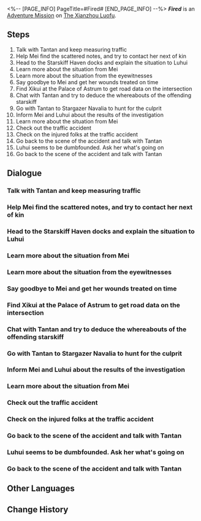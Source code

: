 <%-- [PAGE_INFO]
PageTitle=#Fired#
[END_PAGE_INFO] --%>
{{Stub|Dialogue.}}
{{Mission Infobox
|id            = 2020302
|title         = 
|image         = <!--Mission Fired.png-->
|type          = Adventure
|event_name    = 
|chapter       = 
|requirements  = [[Adventure Mission]] ''[[Fired]]'' completed
|summary       = <!--official mission summary from Fate's Atlas-->
|characters    = Clumsy Lady; Injured Passenger; Luhui; Mei; Proud Man; Suddenly Excited Man; Tantan; Trailblazer; Xikui; Yanming
|startLocation = [[The Xianzhou Luofu]] - [[Central Starskiff Haven]]
|world         = The Xianzhou Luofu
|area          = Central Starskiff Haven
|prev          = 
|next          = 
|exp           = 250
|credits       = 15000
|stellarJade   = 40
|other         = {{Card List|Refined Aether*1; Strale*25}}
}}
'''''Fired''''' is an [[Adventure Mission]] on [[The Xianzhou Luofu]].

==Steps==
# Talk with Tantan and keep measuring traffic
# Help Mei find the scattered notes, and try to contact her next of kin
# Head to the Starskiff Haven docks and explain the situation to Luhui
# Learn more about the situation from Mei
# Learn more about the situation from the eyewitnesses
# Say goodbye to Mei and get her wounds treated on time
# Find Xikui at the Palace of Astrum to get road data on the intersection
# Chat with Tantan and try to deduce the whereabouts of the offending starskiff
# Go with Tantan to Stargazer Navalia to hunt for the culprit
# Inform Mei and Luhui about the results of the investigation
# Learn more about the situation from Mei
# Check out the traffic accident
# Check on the injured folks at the traffic accident
# Go back to the scene of the accident and talk with Tantan
# Luhui seems to be dumbfounded. Ask her what's going on
# Go back to the scene of the accident and talk with Tantan

<!--
==Gameplay Notes==

--><!--
==Trial Character==

-->
==Dialogue==
{{Stub Dialogue}}
===Talk with Tantan and keep measuring traffic===
{{Mission Description|type=adventure|location=Central Starskiff Haven|You join Tantan's Xianzhou Speed Tester trial program. Despite Xianzhou's cutting-edge technology, this kind of activity is still needed to foster safety awareness. Tantan hopes you can test it again.}}
{{Dialogue Start}}
:{{tx}}
{{Dialogue End}}

===Help Mei find the scattered notes, and try to contact her next of kin===
{{Mission Description|type=adventure|location=Central Starskiff Haven|update|Mei doesn't have a jade abacus and can't answer your questions &mdash; she just wants to get the notes back. Perhaps there're some contact details on the notes and you can use them to contact her next of kin?}}
{{Dialogue Start}}
:{{tx}}
{{Dialogue End}}

===Head to the Starskiff Haven docks and explain the situation to Luhui===
{{Mission Description|type=adventure|location=Central Starskiff Haven|update|Mei's been carted off by the Alchemy Commission apothecary paramedics and Luhui, who only just got the news, rushed over from work to Starskiff Haven. Luhui wants to meet with you again to express her thanks.}}
{{Dialogue Start}}
:{{tx}}
{{Dialogue End}}

===Learn more about the situation from Mei===
{{Mission Description|type=adventure|location=Central Starskiff Haven|update|Luhui tells you that Mei snuck out of the apothecary to retrieve her notes... You've got some notes with you. Hand them over to Mei.}}
{{Dialogue Start}}
:{{tx}}
{{Dialogue End}}

===Learn more about the situation from the eyewitnesses===
{{Mission Description|type=adventure|location=Central Starskiff Haven|update|You fail to get anything useful out of Mei and have to ask the other witnesses. Look around the scene of the accident. Someone must have found some pertinent clues.}}
{{Dialogue Start}}
:{{tx}}
{{Dialogue End}}

===Say goodbye to Mei and get her wounds treated on time===
{{Mission Description|type=adventure|location=Central Starskiff Haven|update|Mei has gotten back the notes she was fretting about, so she had better get back to the apothecary for a full check-up. Speaking of which, Luhui told you she was planning on firing Mei. Should you tell her?}}
{{Dialogue Start}}
:{{tx}}
{{Dialogue End}}

===Find Xikui at the Palace of Astrum to get road data on the intersection===
{{Mission Description|type=adventure|location=Central Starskiff Haven|update|Tantan mentions that the Palace of Astrum had extracted very important data from the cycranes at the intersection. Combined with the on-site witness testimony, it might pinpoint the whereabouts of the starskiff that caused the accident.}}
{{Dialogue Start}}
:{{tx}}
{{Dialogue End}}

===Chat with Tantan and try to deduce the whereabouts of the offending starskiff===
{{Mission Description|type=adventure|location=Central Starskiff Haven|update|Xikui shows you footage from the cycranes, and it's difficult to tell which starskiff was at fault from these images alone. Go over the testimonials with Tantan once again, and deduce the true culprit.}}
{{Dialogue Start}}
:{{tx}}
{{Dialogue End}}

===Go with Tantan to Stargazer Navalia to hunt for the culprit===
{{Mission Description|type=adventure|location=Stargazer Navalia|update|By lining up the footage with the testimonials, you and Tantan deduce that the offending starskiff was heading to Stargazer Navalia. The suspect was using an illegally-modded engine and headed back to Stargazer Navalia for repairs... Mosey over and arrest ourselves a perpetrator.}}
{{Dialogue Start}}
:{{tx}}
{{Dialogue End}}

===Inform Mei and Luhui about the results of the investigation===
{{Mission Description|type=adventure|location=Central Starskiff Haven|update|The suspect has been taken away by Tantan, and the follow-up work is well underway. Go and tell Mei and Luhui the good news. Now that the dust has settled, Luhui should also make up her mind about whether she will fire Mei.}}
{{Dialogue Start}}
:{{tx}}
{{Dialogue End}}

===Learn more about the situation from Mei===
{{Mission Description|type=adventure|location=Central Starskiff Haven|update|Luhui tells you that Mei snuck out of the apothecary to retrieve her notes... You've got some notes with you. Hand them over to Mei.}}
{{Dialogue Start}}
:{{tx}}
{{Dialogue End}}

===Check out the traffic accident===
{{Mission Description|type=adventure|location=Central Starskiff Haven|update|Just when you think this is going to be a normal shift, an accident happens. A speeding starskiff bolts along the lanes, hits another vehicle, then escapes... Hurry to the scene of the accident to see if anyone needs help.}}
{{Dialogue Start}}
:{{tx}}
{{Dialogue End}}

===Check on the injured folks at the traffic accident===
{{Mission Description|type=adventure|location=Central Starskiff Haven|update|Tantan decides to split up with you. He dashes off to chase the speeding starskiff, and you are tasked with looking after the wounded. Healers from the Alchemy Commission apothecary are on their way over. Speak with the wounded and see if you can contact their next of kin.}}
{{Dialogue Start}}
:{{tx}}
{{Dialogue End}}

===Go back to the scene of the accident and talk with Tantan===
{{Mission Description|type=adventure|location=Central Starskiff Haven|update|Tantan never caught up with the culprit, and could only return to the scene of the accident to interview witnesses. And that stubborn Mei seems to have escaped from the Alchemy Commission apothecary to somehow return to Starskiff Haven. Is she really feeling okay?}}
{{Dialogue Start}}
:{{tx}}
{{Dialogue End}}

===Luhui seems to be dumbfounded. Ask her what's going on===
{{Mission Description|type=adventure|location=Central Starskiff Haven|update|Luhui had already decided to fire Mei, but Mei was unfazed and was even worried that Luhui won't be able to look after herself. Luhui seemed stunned, probably from shock. Go ask her what's going on.}}
{{Dialogue Start}}
:{{tx}}
{{Dialogue End}}

===Go back to the scene of the accident and talk with Tantan===
{{Mission Description|type=adventure|location=Central Starskiff Haven|update|Tantan never caught up with the culprit, and could only return to the scene of the accident to interview witnesses. And that stubborn Mei seems to have escaped from the Alchemy Commission apothecary to somehow return to Starskiff Haven. Is she really feeling okay?}}
{{Dialogue Start}}
:{{tx}}
{{Dialogue End}}

==Other Languages==
{{Other Languages
|en   = Fired
|zhs  = 解雇
|zht  = 解雇
|ja   = 解雇
|ko   = 해고
|es   = Estás despedida
|fr   = Licenciement
|ru   = Увольнение
|th   = ไล่ออก
|vi   = Sa Thải
|de   = Gefeuert
|id   = Pemecatan
|pt   = Demissão
}}

==Change History==
{{Change History|1.0}}
